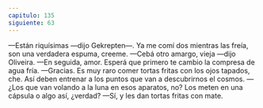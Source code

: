 ```yaml
---
capitulo: 135
siguiente: 63
---
```


—Están riquísimas —dijo Gekrepten—. Ya me comí dos mientras las freía, son
una verdadera espuma, creeme.
—Cebá otro amargo, vieja —dijo Oliveira.
—En seguida, amor. Esperá que primero te cambio la compresa de agua fría.
—Gracias. Es muy raro comer tortas fritas con los ojos tapados, che. Así deben
entrenar a los puntos que van a descubrirnos el cosmos.
—¿Los que van volando a la luna en esos aparatos, no? Los meten en una
cápsula o algo así, ¿verdad?
—Sí, y les dan tortas fritas con mate.
